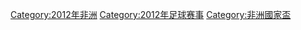 {{Commonscat|2012 Africa Cup of Nations}}

[[Category:2012年非洲|Category:2012年非洲]]
[[Category:2012年足球赛事|Category:2012年足球赛事]]
[[Category:非洲國家盃|Category:非洲國家盃]]